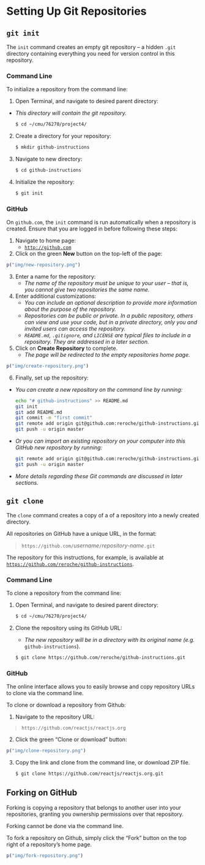 # Setting Up Git Repositories {#setting-up-repos}

## `git init`

The `init` command creates an empty git repository -- a hidden `.git` directory containing everything you need for version control in this repository.

### Command Line {-}

To initialize a repository from the command line:

1. Open Terminal, and navigate to desired parent directory:
  - *This directory will contain the git repository.*

    ```bash
    $ cd ~/cmu/76270/project4/
    ```

2. Create a directory for your repository:

    ```bash
    $ mkdir github-instructions
    ```

3. Navigate to new directory:

    ```bash
    $ cd github-instructions
    ```

4. Initialize the repository:

    ```bash
    $ git init
    ```

### GitHub {-}

On `github.com`, the `init` command is run automatically when a repository is created. Ensure that you are logged in before following these steps:

1. Navigate to home page:
   - [`http://github.com`](http://github.com)

2. Click on the green **New** button on the top-left of the page:

```r
p("img/new-repository.png")
```

3. Enter a name for the repository:
   - *The name of the repository must be unique to your user -- that is, you cannot give two repositories the same name.*

4. Enter additional customizations:
   - _You can include an optional description to provide more information about the purpose of the repository._
   - _Repositories can be public or private. In a public repository, others can view and use your code, but in a private directory, only you and invited users can access the repository._
   - _`README.md`, `.gitignore`, and `LICENSE` are typical files to include in a repository. They are addressed in a later section._

5. Click on **Create Repository** to complete.
   - _The page will be redirected to the empty repositories home page._

```r
p("img/create-repository.png")
```


6. Finally, set up the repository:

- _You can create a new repository on the command line by running:_

    ```bash
    echo "# github-instructions" >> README.md
    git init
    git add README.md
    git commit -m "first commit"
    git remote add origin git@github.com:reroche/github-instructions.git
    git push -u origin master
    ```

- _Or you can import an existing repository on your computer into this GitHub new repository by running:_

    ```bash
    git remote add origin git@github.com:reroche/github-instructions.git
    git push -u origin master
    ```

- _More details regarding these Git commands are discussed in later sections._

## `git clone`

The `clone` command creates a copy of a of a repository into a newly created directory.

All repositories on GitHub have a unique URL, in the format:

> `https://github.com/`_username_`/`_repository-name_`.git`

The repository for this instructions, for example, is available at [`https://github.com/reroche/github-instructions`](https://github.com/reroche/github-instructions).

### Command Line {-}

To clone a repository from the command line:

1. Open Terminal, and navigate to desired parent directory:

    ```bash
    $ cd ~/cmu/76270/project4/
    ```

2. Clone the repository using its GitHub URL:
   - _The new repository will be in a directory with its original name (e.g._ `github-instructions`).

    ```bash
    $ git clone https://github.com/reroche/github-instructions.git
    ```

### GitHub {-}

The online interface allows you to easily browse and copy repository URLs to clone via the command line.

To clone or download a repository from Github:

1. Navigate to the repository URL:

> `https://github.com/reactjs/reactjs.org`

2. Click the green "Clone or download" button:

```r
p("img/clone-repository.png")
```

3. Copy the link and clone from the command line, or download ZIP file.

    ```bash
    $ git clone https://github.com/reactjs/reactjs.org.git
    ```

## Forking on GitHub

Forking is copying a repository that belongs to another user into your repositories, granting you ownership permissions over that repository.

Forking cannot be done via the command line.

To fork a repository on Github, simply click the "Fork" button on the top right of a repository's home page.

```r
p("img/fork-repository.png")
```

